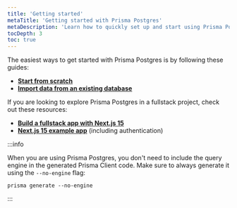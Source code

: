 ```yaml
---
title: 'Getting started'
metaTitle: 'Getting started with Prisma Postgres'
metaDescription: 'Learn how to quickly set up and start using Prisma Postgres.'
tocDepth: 3
toc: true
---
```


The easiest ways to get started with Prisma Postgres is by following these guides:

- [**Start from scratch**](/getting-started/quickstart-prismaPostgres)
- [**Import data from an existing database**](/getting-started/prisma-postgres/import-from-existing-database-postgresql)

If you are looking to explore Prisma Postgres in a fullstack project, check out these resources:

- [**Build a fullstack app with Next.js 15**](/guides/nextjs)
- [**Next.js 15 example app**](https://github.com/prisma/nextjs-prisma-postgres-demo) (including authentication)

:::info

When you are using Prisma Postgres, you don't need to include the query engine in the generated Prisma Client code. Make sure to always generate it using the `--no-engine` flag:

```
prisma generate --no-engine
```

:::
